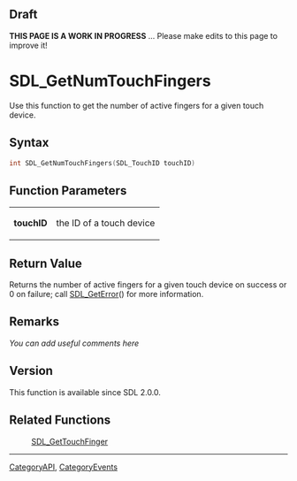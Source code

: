 == Draft ==

'''THIS PAGE IS A WORK IN PROGRESS''' ... Please make edits to this page to improve it!



<!-- #*^*^*^*^*See http://wiki.libsdl.org/moin.cgi/SGFunctions for details on editing this page*^*^*^*^* -->


= SDL_GetNumTouchFingers =
Use this function to get the number of active fingers for a given touch device.




== Syntax ==
<syntaxhighlight lang='c++'>
int SDL_GetNumTouchFingers(SDL_TouchID touchID)
</syntaxhighlight>


== Function Parameters ==
{|
|'''touchID'''
|the ID of a touch device
|}


== Return Value ==
Returns the number of active fingers for a given touch device on success or 0 on failure; call [[SDL_GetError]]() for more information.



== Remarks ==
''You can add useful comments here''

<!-- #Leave this section as-is unless you have a remark to put in.  In that case, replace ''You can add useful comments here'' with your remark(s) following the Style Guide instructions.  Leave the rest of the markup alone and delete this comment. -->

== Version ==
This function is available since SDL 2.0.0.

== Related Functions ==
:[[SDL_GetTouchFinger]]

----
[[CategoryAPI]], [[CategoryEvents]]
<!-- #See the Style Guide for instructions on editing the footer. -->
